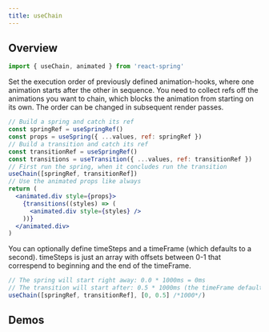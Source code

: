 ```yaml
---
title: useChain
---
```


## Overview

```js
import { useChain, animated } from 'react-spring'
```

Set the execution order of previously defined animation-hooks, where one animation starts after the other in sequence. You need to collect refs off the animations you want to chain, which blocks the animation from starting on its own. The order can be changed in subsequent render passes.

```jsx
// Build a spring and catch its ref
const springRef = useSpringRef()
const props = useSpring({ ...values, ref: springRef })
// Build a transition and catch its ref
const transitionRef = useSpringRef()
const transitions = useTransition({ ...values, ref: transitionRef })
// First run the spring, when it concludes run the transition
useChain([springRef, transitionRef])
// Use the animated props like always
return (
  <animated.div style={props}>
    {transitions((styles) => (
      <animated.div style={styles} />
    ))}
  </animated.div>
)
```

You can optionally define timeSteps and a timeFrame (which defaults to a second). timeSteps is just an array with offsets between 0-1 that correspend to beginning and the end of the timeFrame.

```jsx
// The spring will start right away: 0.0 * 1000ms = 0ms
// The transition will start after: 0.5 * 1000ms (the timeFrame default) = 500ms
useChain([springRef, transitionRef], [0, 0.5] /*1000*/)
```

## Demos

<DemoGrid>
  <Demo title="Chain" url="github/pmndrs/react-spring/tree/master/demo/src/sandboxes/chain" />
</DemoGrid>
